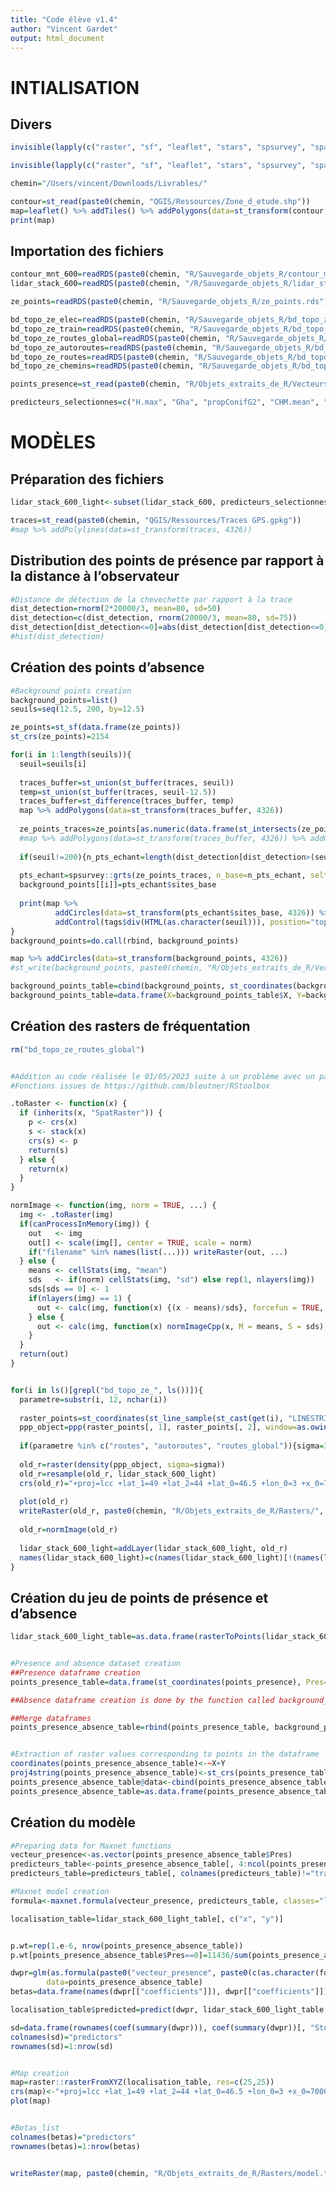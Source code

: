 ```yaml
---
title: "Code élève v1.4"
author: "Vincent Gardet"
output: html_document
---
```


# INTIALISATION
## Divers
```r
invisible(lapply(c("raster", "sf", "leaflet", "stars", "spsurvey", "spatstat", "maxnet", "htmltools", "htmlwidgets"), install.packages, character.only=T)) #à ne réaliser qu'une seule fois (hors erreur).

invisible(lapply(c("raster", "sf", "leaflet", "stars", "spsurvey", "spatstat", "maxnet", "htmltools", "htmlwidgets"), library, character.only=T)) #Importation des packages

chemin="/Users/vincent/Downloads/Livrables/"

contour=st_read(paste0(chemin, "QGIS/Ressources/Zone_d_etude.shp"))
map=leaflet() %>% addTiles() %>% addPolygons(data=st_transform(contour, 4326), col="grey")
print(map)
```

## Importation des fichiers
```r
contour_mnt_600=readRDS(paste0(chemin, "R/Sauvegarde_objets_R/contour_mnt_600.rds"))
lidar_stack_600=readRDS(paste0(chemin, "/R/Sauvegarde_objets_R/lidar_stack_600.rds"))

ze_points=readRDS(paste0(chemin, "R/Sauvegarde_objets_R/ze_points.rds"))

bd_topo_ze_elec=readRDS(paste0(chemin, "R/Sauvegarde_objets_R/bd_topo_ze_elec.rds"))
bd_topo_ze_train=readRDS(paste0(chemin, "R/Sauvegarde_objets_R/bd_topo_ze_train.rds"))
bd_topo_ze_routes_global=readRDS(paste0(chemin, "R/Sauvegarde_objets_R/bd_topo_ze_routes_global.rds"))
bd_topo_ze_autoroutes=readRDS(paste0(chemin, "R/Sauvegarde_objets_R/bd_topo_ze_autoroutes.rds"))
bd_topo_ze_routes=readRDS(paste0(chemin, "R/Sauvegarde_objets_R/bd_topo_ze_routes.rds"))
bd_topo_ze_chemins=readRDS(paste0(chemin, "R/Sauvegarde_objets_R/bd_topo_ze_chemins.rds"))

points_presence=st_read(paste0(chemin, "R/Objets_extraits_de_R/Vecteurs/points_presence.gpkg"))

predicteurs_selectionnes=c("H.max", "Gha", "propConifG2", "CHM.mean", "G.s1000_Inf", "G.s200_1000", "G.s20_200", "Tree.density", "CHM0.sd", "altitude")
```



# MODÈLES
## Préparation des fichiers
```r
lidar_stack_600_light<-subset(lidar_stack_600, predicteurs_selectionnes)

traces=st_read(paste0(chemin, "QGIS/Ressources/Traces GPS.gpkg"))
#map %>% addPolylines(data=st_transform(traces, 4326))
```

## Distribution des points de présence par rapport à la distance à l'observateur
```r
#Distance de détection de la chevechette par rapport à la trace
dist_detection=rnorm(2*20000/3, mean=80, sd=50)
dist_detection=c(dist_detection, rnorm(20000/3, mean=80, sd=75))
dist_detection[dist_detection<=0]=abs(dist_detection[dist_detection<=0])
#hist(dist_detection)
```

## Création des points d'absence
```r
#Background points creation
background_points=list()
seuils=seq(12.5, 200, by=12.5)

ze_points=st_sf(data.frame(ze_points))
st_crs(ze_points)=2154

for(i in 1:length(seuils)){
  seuil=seuils[i]
  
  traces_buffer=st_union(st_buffer(traces, seuil))
  temp=st_union(st_buffer(traces, seuil-12.5))
  traces_buffer=st_difference(traces_buffer, temp)
  map %>% addPolygons(data=st_transform(traces_buffer, 4326))
  
  ze_points_traces=ze_points[as.numeric(data.frame(st_intersects(ze_points, traces_buffer))$row.id), ]
  #map %>% addPolygons(data=st_transform(traces_buffer, 4326)) %>% addCircles(data=st_transform(ze_points_traces, 4326), col='black')
  
  if(seuil!=200){n_pts_echant=length(dist_detection[dist_detection>(seuil-12.5) & dist_detection<seuil])} else {n_pts_echant=length(dist_detection[dist_detection>seuil])}
  
  pts_echant=spsurvey::grts(ze_points_traces, n_base=n_pts_echant, seltype="equal")
  background_points[[i]]=pts_echant$sites_base
  
  print(map %>% 
          addCircles(data=st_transform(pts_echant$sites_base, 4326)) %>% 
          addControl(tags$div(HTML(as.character(seuil))), position="topright"))
}
background_points=do.call(rbind, background_points)

map %>% addCircles(data=st_transform(background_points, 4326))
#st_write(background_points, paste0(chemin, "R/Objets_extraits_de_R/Vecteurs/background_points.gpkg"))

background_points_table=cbind(background_points, st_coordinates(background_points))
background_points_table=data.frame(X=background_points_table$X, Y=background_points_table$Y, Pres=0)
```


## Création des rasters de fréquentation
```r
rm("bd_topo_ze_routes_global")


#Addition au code réalisée le 01/05/2023 suite à un problème avec un package
#Fonctions issues de https://github.com/bleutner/RStoolbox

.toRaster <- function(x) {
  if (inherits(x, "SpatRaster")) {
    p <- crs(x)
    s <- stack(x)
    crs(s) <- p
    return(s)
  } else {
    return(x)
  }
}

normImage <- function(img, norm = TRUE, ...) {
  img <- .toRaster(img)
  if(canProcessInMemory(img)) {
    out   <- img
    out[] <- scale(img[], center = TRUE, scale = norm)     
    if("filename" %in% names(list(...))) writeRaster(out, ...)
  } else {    
    means <- cellStats(img, "mean")   
    sds   <- if(norm) cellStats(img, "sd") else rep(1, nlayers(img))
    sds[sds == 0] <- 1
    if(nlayers(img) == 1) {
      out <- calc(img, function(x) {(x - means)/sds}, forcefun = TRUE, ...) 
    } else {
      out <- calc(img, function(x) normImageCpp(x, M = means, S = sds), forcefun = TRUE, ...)
    }
  }
  return(out)
}


for(i in ls()[grepl("bd_topo_ze_", ls())]){
  parametre=substr(i, 12, nchar(i))
  
  raster_points=st_coordinates(st_line_sample(st_cast(get(i), "LINESTRING"), density=1))
  ppp_object=ppp(raster_points[, 1], raster_points[, 2], window=as.owin(contour_mnt_600))
  
  if(parametre %in% c("routes", "autoroutes", "routes_global")){sigma=300} else if (parametre=="chemins"){sigma=150} else {sigma=50}
  
  old_r=raster(density(ppp_object, sigma=sigma))
  old_r=resample(old_r, lidar_stack_600_light)
  crs(old_r)="+proj=lcc +lat_1=49 +lat_2=44 +lat_0=46.5 +lon_0=3 +x_0=700000 +y_0=6600000 +ellps=GRS80 +units=m +no_defs"
  
  plot(old_r)
  writeRaster(old_r, paste0(chemin, "R/Objets_extraits_de_R/Rasters/", parametre, ".tiff"), overwrite=T)
  
  old_r=normImage(old_r)
  
  lidar_stack_600_light=addLayer(lidar_stack_600_light, old_r)
  names(lidar_stack_600_light)=c(names(lidar_stack_600_light)[!(names(lidar_stack_600_light) %in% "layer")], parametre)
}
```

## Création du jeu de points de présence et d'absence
```r
lidar_stack_600_light_table=as.data.frame(rasterToPoints(lidar_stack_600_light))


#Presence and absence dataset creation
##Presence dataframe creation
points_presence_table=data.frame(st_coordinates(points_presence), Pres=1)

##Absence dataframe creation is done by the function called background_points_creator

##Merge dataframes
points_presence_absence_table=rbind(points_presence_table, background_points_table) 


#Extraction of raster values corresponding to points in the dataframe
coordinates(points_presence_absence_table)<-~X+Y
proj4string(points_presence_absence_table)<-st_crs(points_presence_table)$proj4string
points_presence_absence_table@data<-cbind(points_presence_absence_table@data, extract(lidar_stack_600_light, points_presence_absence_table))
points_presence_absence_table=as.data.frame(points_presence_absence_table)
```


## Création du modèle
```r
#Preparing data for Maxnet functions
vecteur_presence<-as.vector(points_presence_absence_table$Pres)
predicteurs_table<-points_presence_absence_table[, 4:ncol(points_presence_absence_table)]
predicteurs_table=predicteurs_table[, colnames(predicteurs_table)!="train"]

#Maxnet model creation
formula<-maxnet.formula(vecteur_presence, predicteurs_table, classes="link")

localisation_table=lidar_stack_600_light_table[, c("x", "y")]


p.wt=rep(1.e-6, nrow(points_presence_absence_table)) 
p.wt[points_presence_absence_table$Pres==0]=11436/sum(points_presence_absence_table$Pres==0) #1548.81 is the area of Champfromier

dwpr=glm(as.formula(paste0("vecteur_presence", paste0(c(as.character(formula), "+1"), collapse=""))), family=poisson(), 
        data=points_presence_absence_table)
betas=data.frame(names(dwpr[["coefficients"]]), dwpr[["coefficients"]])

localisation_table$predicted=predict(dwpr, lidar_stack_600_light_table, type="response")

sd=data.frame(rownames(coef(summary(dwpr))), coef(summary(dwpr))[, "Std. Error"])
colnames(sd)="predictors"
rownames(sd)=1:nrow(sd)


#Map creation
map=raster::rasterFromXYZ(localisation_table, res=c(25,25))
crs(map)<-"+proj=lcc +lat_1=49 +lat_2=44 +lat_0=46.5 +lon_0=3 +x_0=700000 +y_0=6600000 +ellps=GRS80 +units=m +no_defs"
plot(map)


#Betas_list
colnames(betas)="predictors"
rownames(betas)=1:nrow(betas)


writeRaster(map, paste0(chemin, "R/Objets_extraits_de_R/Rasters/model.tiff"), overwrite=T)
```
